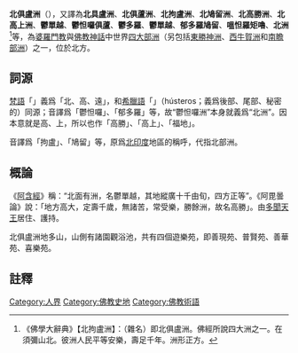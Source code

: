 {{佛教}}
'''北俱盧洲'''（{{lang-sa| उत्तर कुरु|úttara-kuru}}），又譯為'''北具盧洲'''、'''北俱蘆洲'''、'''北拘盧洲'''、'''北鳩留洲'''、'''北高勝洲'''、'''北高上洲'''、'''鬱單越'''、'''鬱怛囉俱蘆'''、'''鬱多羅'''、'''鬱單越'''、'''郁多羅鳩留'''、'''嗢怛羅矩嚕'''、'''北洲'''<ref>《佛學大辭典》【北拘盧洲】：（雜名）即北俱盧洲。佛經所說四大洲之一。在須彌山北。彼洲人民平等安樂，壽足千年。洲形正方。</ref>等，為[[婆羅門教|婆羅門教]]與[[佛教|佛教]][[神話|神話]]中世界[[四大部洲|四大部洲]]（另包括[[東勝神洲|東勝神洲]]、[[西牛賀洲|西牛賀洲]]和[[南瞻部洲|南瞻部洲]]）之一，位於北方。

==詞源==
[[梵語|梵語]]「{{lang|sa|úttara}}」義爲「北、高、遠」，和[[希臘語|希臘語]]「{{lang|el|ὕστερος}}」（hústeros；義爲後部、尾部、秘密的）同源；音譯爲「鬱怛囉」、「郁多羅」等，故“鬱怛囉洲”本身就義爲“北洲”。因本意就是高、上，所以也作「高勝」、「高上」、「福地」。

{{lang|sa|kuru}}音譯爲「拘盧」、「鳩留」等，原爲[[北印度|北印度]]地區的稱呼，代指北部洲。

==概論==
《[[阿含經|阿含經]]》稱：“北面有洲，名鬱單越，其地縱廣十千由旬，四方正等”。《阿毘曇論》說：「地方高大，定壽千歲，無諸苦，常受樂，勝餘洲，故名高勝」。由[[多聞天王|多聞天王]]居住、護持。

北俱盧洲地多山，山側有諸園觀浴池，共有四個遊樂苑，即善現苑、普賢苑、善華苑、喜樂苑。

==註釋==
{{reflist}}

{{佛教小作品}}
{{四大部洲}}
{{摩诃婆罗多中的王国}}

[[Category:人界|Category:人界]]
[[Category:佛教史地|Category:佛教史地]]
[[Category:佛教術語|Category:佛教術語]]